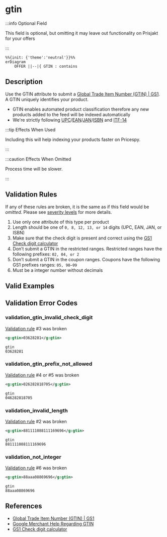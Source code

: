 
# gtin

:::info Optional Field

This field is optional, but omitting it may leave out functionality on Prisjakt for your offers

:::

```mermaid
%%{init: {'theme':'neutral'}}%%
erDiagram
    OFFER ||--|{ GTIN : contains
```


## Description

Use the GTIN attribute to submit a [Global Trade Item Number (GTIN) | GS1](https://www.gs1.org/standards/id-keys/gtin). A GTIN uniquely identifies your product.

- GTIN enables automated product classification therefore any new products added to the feed will be indexed automatically
- We're strictly following [UPC](https://en.wikipedia.org/wiki/Universal_Product_Code#Composition)/[EAN](https://en.wikipedia.org/wiki/International_Article_Number#Composition)/[JAN](https://en.wikipedia.org/wiki/International_Article_Number#jan)/[ISBN](https://en.wikipedia.org/wiki/International_Standard_Book_Number) and [ITF-14](https://en.wikipedia.org/wiki/ITF-14)
  
:::tip Effects When Used

Including this will help indexing your products faster on Pricespy.

:::

:::caution Effects When Omitted

Process time will be slower.

:::

## Validation Rules

If any of these rules are broken, it is the same as if this field would be *omitted*. Please see [severity levels](../../appendix/severity-levels) for more details.

1. Use only one attribute of this type per product
1. Length should be one of `0, 8, 12, 13, or 14` digits (UPC, EAN, JAN, or ISBN)
1. Make sure that the check digit is present and correct using the [GS1 Check digit calculator](https://www.gs1.org/check*digit*calculator)
1. Don’t submit a GTIN in the restricted ranges. Restricted ranges have the following prefixes: `02, 04, or 2`
1. Don’t submit a GTIN in the coupon ranges. Coupons have the following GS1 prefixes ranges: `05, 98–99`
1. Must be a integer number without decimals

## Valid Examples

<ValidExamples/>


## Validation Error Codes

### validation_gtin_invalid_check_digit

[Validation rule](#validation-rules) #3 was broken


<Tabs>
  <TabItem value="xml" label="Example: Invalid XML value" default>

```xml
<g:gtin>03628281</g:gtin>          
```


 </TabItem>
  <TabItem value="csv" label="Example: Invalid CSV value">

```csv
gtin
03628281          
```

  </TabItem>
</Tabs>

### validation_gtin_prefix_not_allowed

[Validation rule](#validation-rules) #4 or #5 was broken

<Tabs>
  <TabItem value="xml" label="Example: Invalid XML value" default>

```xml
<g:gtin>026282818705</g:gtin>      
```


 </TabItem>
  <TabItem value="csv" label="Example: Invalid CSV value">

```csv
gtin
046282818705      
```

  </TabItem>
</Tabs>

### validation_invalid_length


[Validation rule](#validation-rules) #2 was broken

<Tabs>
  <TabItem value="xml" label="Example: Invalid XML value" default>

```xml
<g:gtin>881111088111169696</g:gtin>   
```


 </TabItem>
  <TabItem value="csv" label="Example: Invalid CSV value">

```csv
gtin
881111088111169696
```

  </TabItem>
</Tabs>

### validation_not_integer



[Validation rule](#validation-rules) #6 was broken

<Tabs>
  <TabItem value="xml" label="Example: Invalid XML value" default>

```xml
<g:gtin>88aaa08869696</g:gtin>        
```


 </TabItem>
  <TabItem value="csv" label="Example: Invalid CSV value">

```csv
gtin
88aaa08869696
```

  </TabItem>
</Tabs>



## References

- [Global Trade Item Number (GTIN) | GS1](https://www.gs1.org/standards/id-keys/gtin)
- [Google Merchant Help Regarding GTIN](https://support.google.com/merchants/answer/6324461)
- [GS1 Check digit calculator](https://www.gs1.org/check*digit*calculator)
